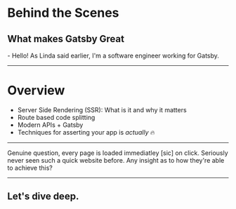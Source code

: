 

<Head>
  <title>Behind the Scenes: What makes Gatsby Great</title>
  <meta name='twitter:card' content='summary' />
  <meta name='twitter:site' content='@schaudustin' />
  <meta name='og:title' content='Behind the Scenes: What makes Gatsby Great' />
  <meta name='og:description' content='Gatsby is fast. You know this—it’s probably what drew you to Gatsby in the first place! But what you may not know is the numerous performance techniques that make Gatsby so fast and how we leverage these techniques to create a blazing fast experience for your users, by default.' />
</Head>

# Behind the Scenes
## What makes Gatsby Great

<Notes>
  - Hello! As Linda said earlier, I'm a software engineer working for Gatsby.
</Notes>

---


# Overview

- Server Side Rendering (SSR): What is it and why it matters
- Route based code splitting
- Modern APIs + Gatsby
- Techniques for asserting your app is _actually_ 🔥

---


<Pullquote cite="webdev subreddit" fontSize={40} href="https://www.reddit.com/r/webdev/comments/9z5dsr/how_does_reactjs_have_such_a_fast_website/?ref=share&ref_source=link">Genuine question, every page is loaded immediatley [sic] on click. Seriously never seen such a quick website before. Any insight as to how they're able to achieve this?</Pullquote>

---

## Let's dive deep.
